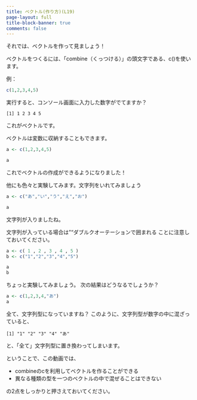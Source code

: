 ```yaml
---
title: ベクトル(作り方)(L19)
page-layout: full
title-block-banner: true
comments: false
---
```


それでは、ベクトルを作って見ましょう！

ベクトルをつくるには、「combine（くっつける）」の頭文字である、c()を使います。


例：

```r
c(1,2,3,4,5)
```

実行すると、コンソール画面に入力した数字がでてますか？

`[1] 1 2 3 4 5`

これがベクトルです。


ベクトルは変数に収納することもできます。

```r
a <- c(1,2,3,4,5)

a
```

これでベクトルの作成ができるようになりました！

他にも色々と実験してみます。文字列をいれてみましょう

```r
a <- c("あ","い","う","え","お")

a
```

文字列が入りましたね。


文字列が入っている場合は""ダブルクオーテーションで囲まれる
ことに注意しておいてください。

```r
a <- c( 1 , 2 , 3 , 4 , 5 )
b <- c("1","2","3","4","5")

a
b
```

ちょっと実験してみましょう。
次の結果はどうなるでしょうか？


```r
a <- c(1,2,3,4,"あ")
a
```

全て、文字列型になっていますね？
このように、文字列型が数字の中に混ざっていると、

`[1] "1" "2" "3" "4" "あ"`

と、「全て」文字列型に置き換わってしまいます。

ということで、この動画では、

* combineのcを利用してベクトルを作ることができる
* 異なる種類の型を一つのベクトルの中で混ぜることはできない

の2点をしっかりと押さえておいてください。 
